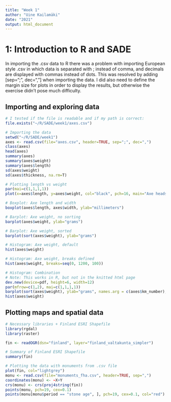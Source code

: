 ```yaml
---
title: "Week 1"
author: "Uine Kailamäki"
date: "2021"
output: html_document
---
```



# 1: Introduction to R and SADE

In importing the .csv data to R there was a problem with importing European style .csv in which data is separated with ; instead of comma, and decimals are displayed with commas instead of dots. This was resolved by adding [sep=";", dec=","] when importing the data. I did also need to define the margin size for plots in order to display the results, but otherwise the exercise didn't pose much difficulty.

## Importing and exploring data

```r

# I tested if the file is readable and if my path is correct:
file.exists("~/R/SADE/week1/axes.csv")

# Importing the data
setwd("~/R/SADE/week1")
axes <- read.csv(file="axes.csv", header=TRUE, sep=";", dec=",")
class(axes)
head(axes)
summary(axes)
summary(axes$weight)
summary(axes$length)
sd(axes$weight)
sd(axes$thickness, na.rm=T)

# Plotting length vs weight
par(mai=c(1,1,1,1))
plot(x=axes$length, y=axes$weight, col="black", pch=16, main="Axe heads recovered by members of the public")

# Boxplot: Axe length and width
boxplot(axes$length, axes$width, ylab="millimeters")

# Barplot: Axe weight, no sorting
barplot(axes$weight, ylab="grams")

# Barplot: Axe weight, sorted
barplot(sort(axes$weight), ylab="grams")

# Histogram: Axe weight, default
hist(axes$weight)

# Histogram: Axe weight, breaks defined
hist(axes$weight, breaks=seq(0, 1200, 100))

# Histogram: Combination 
# Note: This works in R, but not in the knitted html page
dev.new(device=pdf, height=6, width=12)
par(mfrow=c(1,2), mai=c(1,1,1,1))
barplot(sort(axes$weight), ylab="grams", names.arg = c(axes$km_number), las=3)
hist(axes$weight)


```

## Plotting maps and spatial data

```r
# Necessary libraries + Finland ESRI Shapefile
library(rgdal)
library(raster)

fin <- readOGR(dsn="finland", layer="finland_valtakunta_simpler")

# Summary of Finland ESRI Shapefile
summary(fin)

# Plotting the data with monuments from .csv file
plot(fin, col="lightgrey")
monu <- read.csv(file="monuments_fha.csv", header=TRUE, sep=",")
coordinates(monu) <- ~X+Y
crs(monu) <- crs(proj4string(fin))
points(monu, pch=19, cex=0.1)
points(monu[monu$period == "stone age", ], pch=19, cex=0.1, col="red")

```

